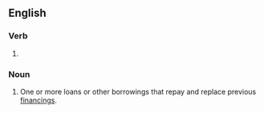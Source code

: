 ==English==

===Verb===
{{head|en|present participle}}

# {{present participle of|refinance|lang=en|nocat=1}}

===Noun===
{{en-noun}}

# {{lb|en|finance}} One or more loans or other borrowings that repay and replace previous [[financing]]s.